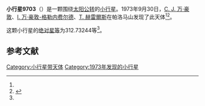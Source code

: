 {{Infobox planet
| bgcolour = #FFFFC0
| name = 9703 Sussenbach
| symbol = 
| image = 
| caption = 
| discovery = yes
| discovery_ref = 
| discoverer = [[C._J._万·豪敦|C. J. 万·豪敦]]、[[I._万·豪敦-格勒内费尔德|I. 万·豪敦-格勒内费尔德]]、[[T._赫雷爾斯|T. 赫雷爾斯]]
| discovery_site = [[帕洛马山|帕洛马山]] 
| discovered = 1973年9月30日
| designations = yes
| mp_name = 
| named_after = 
| alt_names = 3146 T-2/ 1989 AE4 / 1993 FE10
| mp_category = [[主带小行星|主带小行星]]
| orbit_ref = <ref name="a">[http://ssd.jpl.nasa.gov/sbdb.cgi?sstr=9703 9703 Sussenbach] {{Wayback|url=http://ssd.jpl.nasa.gov/sbdb.cgi?sstr=9703 |date=20110807033455 }}，小行星數據庫瀏覽器（JPL Small-Body Database Browser）－[[美国国家航空航天局|美国国家航空航天局]]喷气推进实验室</ref>
| epoch = 2456400.5 (2013年4月18日更新)
| aphelion = {{convert|2.4901137|AU|km|3|abbr=on|lk=out}}
| perihelion = {{convert|2.1734467|AU|km|3|abbr=on}}
| semimajor = {{convert|2.3317802|AU|km|3|abbr=on}}
| eccentricity = 0.0679024
| period = 1300.558395 [[日|日]]<br />3.56[[儒略年|儒略年]]
| avg_speed = 
| inclination = 3.72491
| asc_node = 106.22172
| mean_anomaly = 
| arg_peri = 312.73244
| satellites = 
| physical_characteristics = yes
| dimensions = 
| mass = 
| density = 
| surface_grav = 
| escape_velocity = 
| sidereal_day = 
| axial_tilt = 
| pole_ecliptic_lat = 
| pole_ecliptic_lon = 
| albedo = 
| temperatures= 
| temp_name1 = 
| mean_temp_1 = 
| max_temp_1 = 
| temp_name2 = 
| max_temp_2 = 
| spectral_type = 
| abs_magnitude = 312.73244
}}

'''小行星9703'''（{{lang-en|9703 Sussenbach}}）是一颗围绕[[太阳|太阳]][[公转|公转]]的[[小行星|小行星]]。1973年9月30日，[[C._J._万·豪敦|C. J. 万·豪敦]]、[[I._万·豪敦-格勒内费尔德|I. 万·豪敦-格勒内费尔德]]、[[T._赫雷爾斯|T. 赫雷爾斯]]在帕洛马山发现了此天体<ref name="a" /><ref>{{cite news|title=小行星列表|url=http://cfa-www.harvard.edu/iau/lists/NumberedMPs.txt|accessdate=2013-07-08|newspaper=哈佛大学|archive-date=2008-05-17|archive-url=https://web.archive.org/web/20080517010638/http://cfa-www.harvard.edu/iau/lists/NumberedMPs.txt|dead-url=no}}</ref>。

这颗小行星的[[绝对星等|绝对星等]]为312.73244等<ref name="a" />。

==参考文献==
{{reflist}}
{{Minor Planet Number|[[小行星9702|小行星9702]]|[[小行星9704|小行星9704]]}}

{{小天体}}

[[Category:小行星带天体|Category:小行星带天体]]
[[Category:1973年发现的小行星|Category:1973年发现的小行星]]

{{asteroid-stub}}